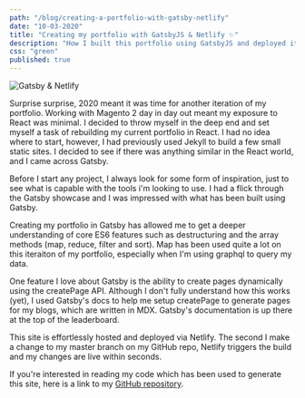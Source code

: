 ```yaml
---
path: "/blog/creating-a-portfolio-with-gatsby-netlify"
date: "10-03-2020"
title: "Creating my portfolio with GatsbyJS & Netlify ✨"
description: "How I built this portfolio using GatsbyJS and deployed it using Netlify"
css: "green"
published: true
---
```



![Gatsby & Netlify](./gatsby-netlify.png)

Surprise surprise, 2020 meant it was time for another iteration of my portfolio. Working with Magento 2 day in day out meant my exposure to React was minimal. I decided to throw myself in the deep end and set myself a task of rebuilding my current portfolio in React. I had no idea where to start, however, I had previously used Jekyll to build a few small static sites. I decided to see if there was anything similar in the React world, and I came across Gatsby.

Before I start any project, I always look for some form of inspiration, just to see what is capable with the tools i'm looking to use. I had a flick through the Gatsby showcase and I was impressed with what has been built using Gatsby.

Creating my portfolio in Gatsby has allowed me to get a deeper understanding of core ES6 features such as destructuring and the array methods (map, reduce, filter and sort). Map has been used quite a lot on this iteraiton of my portfolio, especially when I'm using graphql to query my data.

One feature I love about Gatsby is the ability to create pages dynamically using the createPage API. Although I don't fully understand how this works (yet), I used Gatsby's docs to help me setup createPage to generate pages for my blogs, which are written in MDX. Gatsby's documentation is up there at the top of the leaderboard.

This site is effortlessly hosted and deployed via Netlify. The second I make a change to my master branch on my GitHub repo, Netlify triggers the build and my changes are live within seconds.

If you're interested in reading my code which has been used to generate this site, here is a link to my [GitHub repository](https://github.com/PatrickWhitehouse/gatsby-portfolio).